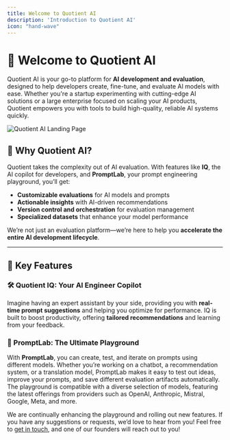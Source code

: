 ```yaml
---
title: Welcome to Quotient AI
description: 'Introduction to Quotient AI'
icon: "hand-wave"
---
```


# 👋 Welcome to Quotient AI

Quotient AI is your go-to platform for **AI development and evaluation**, designed to help developers create, fine-tune, and evaluate AI models with ease. Whether you're a startup experimenting with cutting-edge AI solutions or a large enterprise focused on scaling your AI products, Quotient empowers you with tools to build high-quality, reliable AI systems quickly.

<Image src="../assets/general/quotient-app-landing-page.png" alt="Quotient AI Landing Page" />

## 🚀 Why Quotient AI?

Quotient takes the complexity out of AI evaluation. With features like **IQ**, the AI copilot for developers, and **PromptLab**, your prompt engineering playground, you’ll get:

- **Customizable evaluations** for AI models and prompts
- **Actionable insights** with AI-driven recommendations
- **Version control and orchestration** for evaluation management
- **Specialized datasets** that enhance your model performance

We’re not just an evaluation platform—we’re here to help you **accelerate the entire AI development lifecycle**. 

---

## 🧠 Key Features

### 🛠️ Quotient IQ: Your AI Engineer Copilot

Imagine having an expert assistant by your side, providing you with **real-time prompt suggestions** and helping you optimize for performance. IQ is built to boost productivity, offering **tailored recommendations** and learning from your feedback.

### 🧪 PromptLab: The Ultimate Playground

With **PromptLab**, you can create, test, and iterate on prompts using different models. Whether you’re working on a chatbot, a recommendation system, or a translation model, PromptLab makes it easy to test out ideas, improve your prompts, and save different evaluation artifacts automatically.
The playground is compatible with a diverse selection of models, featuring the latest offerings from providers such as OpenAI, Anthropic, Mistral, Google, Meta, and more.

We are continually enhancing the playground and rolling out new features. If you have any suggestions or requests, we’d love to hear from you! Feel free to [get in touch](mailto:contact@quotientai.co), and one of our founders will reach out to you!

